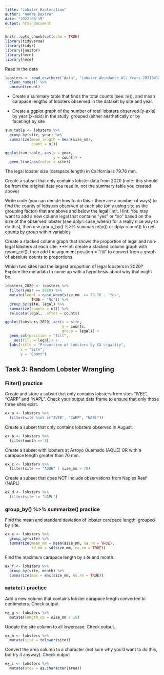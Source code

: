 ```yaml
---
title: "Lobster Exploration"
author: "Andre Dextre"
date: "2022-08-15"
output: html_document
---
```


```r
knitr::opts_chunk$set(echo = TRUE)
library(tidyverse)
library(tidyr)
library(janitor)
library(here)
library(here)
```

Read in the data

```r
lobsters <- read_csv(here("data", "Lobster_Abundance_All_Years_20210412.csv"), na = c("-99999", "")) %>%
  clean_names() %>%
  uncount(count)
```

- Create a summary table that finds the total counts (see: n()), and mean carapace lengths of lobsters observed in the dataset by site and year.

- Create a ggplot graph of the number of total lobsters observed (y-axis) by year (x-axis) in the study, grouped (either aesthetically or by faceting) by site

```r
sum_table <- lobsters %>%
  group_by(site, year) %>%
  summarize(mean_length = mean(size_mm),
            count = n())

ggplot(sum_table, aes(x = year,
                      y = count)) +
  geom_line(aes(color = site)) 
```

The legal lobster size (carapace length) in California is 79.76 mm.

Create a subset that only contains lobster data from 2020 (note: this should be from the original data you read in, not the summary table you created above)

Write code (you can decide how to do this - there are a number of ways) to find the counts of lobsters observed at each site (only using site as the grouping factor) that are above and below the legal limit. Hint: You may want to add a new column legal that contains “yes” or “no” based on the size of the observed lobster (see dplyr::case_when() for a really nice way to do this), then use group_by() %>% summarize(n()) or dplyr::count() to get counts by group within variables

Create a stacked column graph that shows the proportion of legal and non-legal lobsters at each site. **Hint: create a stacked column graph with geom_col(), then add the argument position = "fill" to convert from a graph of absolute counts to proportions.

Which two sites had the largest proportion of legal lobsters in 2020? Explore the metadata to come up with a hypothesis about why that might be.

```r
lobsters_2020 <- lobsters %>%
  filter(year == 2020) %>%
  mutate(legal = case_when(size_mm  >= 79.76 ~ 'Yes',
            TRUE ~ 'No')) %>%
  group_by(site, legal) %>%
  summarize(counts = n()) %>%
  relocate(legal, .after = counts)

ggplot(lobsters_2020, aes(x = site,
                          y = counts,
                          group = legal)) +
  geom_col(position = "fill",
    aes(fill = legal)) +
  labs(title = "Proportion of Lobsters by CA Legality",
       x = "Site",
       y = "Count")
```


## Task 3: Random Lobster Wrangling

### Filter() practice

Create and store a subset that only contains lobsters from sites “IVEE”, “CARP” and “NAPL”. Check your output data frame to ensure that only those three sites exist.

```r
ex_a <- lobsters %>%
  filter(site %in% c("IVEE", "CARP", "NAPL"))
```

Create a subset that only contains lobsters observed in August.

```r
ex_b <- lobsters %>%
  filter(month == 8)
```

Create a subset with lobsters at Arroyo Quemado (AQUE) OR with a carapace length greater than 70 mm.

```r
ex_c <- lobsters %>%
  filter(site == "AQUE" | size_mm > 70)
```

Create a subset that does NOT include observations from Naples Reef (NAPL)

```r
ex_d <- lobsters %>%
  filter(site != "NAPL")
```

### group_by() %>% summarize() practice

Find the mean and standard deviation of lobster carapace length, grouped by site.

```r
ex_e <- lobsters %>%
  group_by(site) %>%
  summarize(mean_mm = mean(size_mm, na.rm = TRUE),
            sd_mm = sd(size_mm, na.rm = TRUE))
```

Find the maximum carapace length by site and month.

```r
ex_f <- lobsters %>%
  group_by(site, month) %>%
  summarize(max = max(size_mm, na.rm = TRUE))
```

### `mutate()` practice

Add a new column that contains lobster carapace length converted to centimeters. Check output. 

```r
ex_g <- lobsters %>%
  mutate(length_cm = size_mm / 10)
```

Update the site column to all lowercase. Check output.

```r
ex_h <- lobsters %>%
  mutate(site = tolower(site))
```

Convert the area column to a character (not sure why you’d want to do this, but try it anyway). Check output

```r
ex_i <- lobsters %>%
  mutate(area = as.character(area))
```


